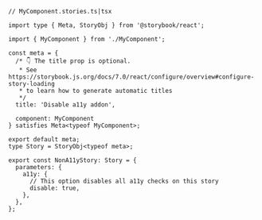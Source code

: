 ```tsx
// MyComponent.stories.ts|tsx

import type { Meta, StoryObj } from '@storybook/react';

import { MyComponent } from './MyComponent';

const meta = {
  /* 👇 The title prop is optional.
   * See https://storybook.js.org/docs/7.0/react/configure/overview#configure-story-loading
   * to learn how to generate automatic titles
   */
  title: 'Disable a11y addon',

  component: MyComponent
} satisfies Meta<typeof MyComponent>;

export default meta;
type Story = StoryObj<typeof meta>;

export const NonA11yStory: Story = {
  parameters: {
    a11y: {
      // This option disables all a11y checks on this story
      disable: true,
    },
  },
};
```
